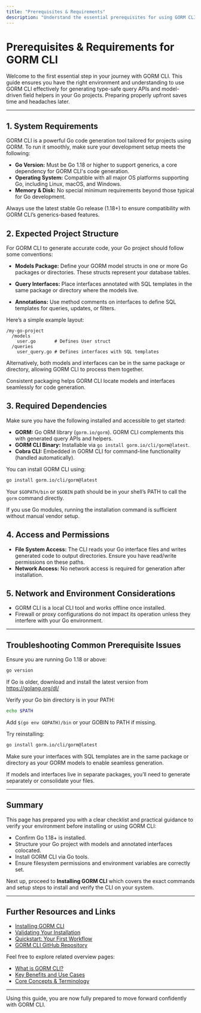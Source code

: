 ```yaml
---
title: "Prerequisites & Requirements"
description: "Understand the essential prerequisites for using GORM CLI, including Go version requirements, expected GORM project structure, and required dependencies. This page ensures you have the right setup before proceeding with installation."
---
```


# Prerequisites & Requirements for GORM CLI

Welcome to the first essential step in your journey with GORM CLI. This guide ensures you have the right environment and understanding to use GORM CLI effectively for generating type-safe query APIs and model-driven field helpers in your Go projects. Preparing properly upfront saves time and headaches later.

---

## 1. System Requirements

GORM CLI is a powerful Go code generation tool tailored for projects using GORM. To run it smoothly, make sure your development setup meets the following:

- **Go Version:** Must be Go 1.18 or higher to support generics, a core dependency for GORM CLI's code generation.
- **Operating System:** Compatible with all major OS platforms supporting Go, including Linux, macOS, and Windows.
- **Memory & Disk:** No special minimum requirements beyond those typical for Go development.

<Tip>
Always use the latest stable Go release (1.18+) to ensure compatibility with GORM CLI’s generics-based features.
</Tip>

## 2. Expected Project Structure

For GORM CLI to generate accurate code, your Go project should follow some conventions:

- **Models Package:** Define your GORM model structs in one or more Go packages or directories. These structs represent your database tables.

- **Query Interfaces:** Place interfaces annotated with SQL templates in the same package or directory where the models live.

- **Annotations:** Use method comments on interfaces to define SQL templates for queries, updates, or filters.

Here’s a simple example layout:

```plaintext
/my-go-project
  /models
    user.go       # Defines User struct
  /queries
    user_query.go # Defines interfaces with SQL templates
```

Alternatively, both models and interfaces can be in the same package or directory, allowing GORM CLI to process them together.

<Check>
Consistent packaging helps GORM CLI locate models and interfaces seamlessly for code generation.
</Check>

## 3. Required Dependencies

Make sure you have the following installed and accessible to get started:

- **GORM:** Go ORM library (`gorm.io/gorm`). GORM CLI complements this with generated query APIs and helpers.
- **GORM CLI Binary:** Installable via `go install gorm.io/cli/gorm@latest`.
- **Cobra CLI:** Embedded in GORM CLI for command-line functionality (handled automatically).

You can install GORM CLI using:

```bash
go install gorm.io/cli/gorm@latest
```

Your `$GOPATH/bin` or `$GOBIN` path should be in your shell’s PATH to call the `gorm` command directly.

<Note>
If you use Go modules, running the installation command is sufficient without manual vendor setup.
</Note>

## 4. Access and Permissions

- **File System Access:** The CLI reads your Go interface files and writes generated code to output directories. Ensure you have read/write permissions on these paths.
- **Network Access:** No network access is required for generation after installation.

## 5. Network and Environment Considerations

- GORM CLI is a local CLI tool and works offline once installed.
- Firewall or proxy configurations do not impact its operation unless they interfere with your Go environment.

---

## Troubleshooting Common Prerequisite Issues

<AccordionGroup title="Common Environment Setup Issues">
<Accordion title="Go Version Not Supported">
Ensure you are running Go 1.18 or above:

```bash
go version
```

If Go is older, download and install the latest version from https://golang.org/dl/
</Accordion>

<Accordion title="GORM CLI Not Found After Installation">
Verify your Go bin directory is in your PATH:

```bash
echo $PATH
```

Add `$(go env GOPATH)/bin` or your GOBIN to PATH if missing.

Try reinstalling:

```bash
go install gorm.io/cli/gorm@latest
```

</Accordion>

<Accordion title="Project Layout Probleme">
Make sure your interfaces with SQL templates are in the same package or directory as your GORM models to enable seamless generation.

If models and interfaces live in separate packages, you’ll need to generate separately or consolidate your files.

</Accordion>
</AccordionGroup>

---

## Summary

This page has prepared you with a clear checklist and practical guidance to verify your environment before installing or using GORM CLI:

- Confirm Go 1.18+ is installed.
- Structure your Go project with models and annotated interfaces colocated.
- Install GORM CLI via Go tools.
- Ensure filesystem permissions and environment variables are correctly set.

Next up, proceed to **Installing GORM CLI** which covers the exact commands and setup steps to install and verify the CLI on your system.

---

## Further Resources and Links

- [Installing GORM CLI](/getting-started/setup-installation/installing-cli)
- [Validating Your Installation](/getting-started/setup-installation/validate-installation)
- [Quickstart: Your First Workflow](/getting-started/project-configuration-run/quickstart-overview)
- [GORM CLI GitHub Repository](https://github.com/go-gorm/cli)

Feel free to explore related overview pages:

- [What is GORM CLI?](/overview/product-intro/what-is-gorm-cli)
- [Key Benefits and Use Cases](/overview/product-intro/benefits-use-cases)
- [Core Concepts & Terminology](/overview/system-architecture/core-concepts-terminology)

---

Using this guide, you are now fully prepared to move forward confidently with GORM CLI.
